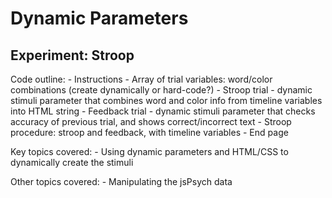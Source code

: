 # Dynamic Parameters


## Experiment: Stroop

Code outline:
- Instructions
- Array of trial variables: word/color combinations (create dynamically or hard-code?)
- Stroop trial 
    - dynamic stimuli parameter that combines word and color info from timeline variables into HTML string
- Feedback trial
    - dynamic stimuli parameter that checks accuracy of previous trial, and shows correct/incorrect text
- Stroop procedure: stroop and feedback, with timeline variables
- End page

Key topics covered:
- Using dynamic parameters and HTML/CSS to dynamically create the stimuli

Other topics covered: 
- Manipulating the jsPsych data